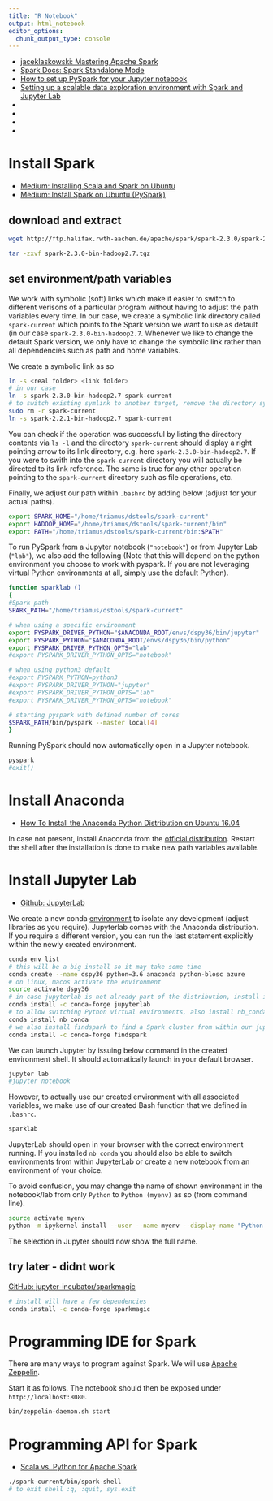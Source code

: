 ```yaml
---
title: "R Notebook"
output: html_notebook
editor_options: 
  chunk_output_type: console
---
```


- [jaceklaskowski: Mastering Apache Spark](https://legacy.gitbook.com/book/jaceklaskowski/mastering-apache-spark/details)
- [Spark Docs: Spark Standalone Mode](https://spark.apache.org/docs/latest/spark-standalone.html)
- [How to set up PySpark for your Jupyter notebook](https://medium.freecodecamp.org/how-to-set-up-pyspark-for-your-jupyter-notebook-7399dd3cb389)
- [Setting up a scalable data exploration environment with Spark and Jupyter Lab](https://becominghuman.ai/setting-up-a-scalable-data-exploration-environment-with-spark-and-jupyter-lab-22dbe7046269)
- []()
- []()
- []()
- []()


# Install Spark

* [Medium: Installing Scala and Spark on Ubuntu](https://medium.com/@josemarcialportilla/installing-scala-and-spark-on-ubuntu-5665ee4b62b1)
* [Medium: Install Spark on Ubuntu (PySpark)](https://medium.com/@GalarnykMichael/install-spark-on-ubuntu-pyspark-231c45677de0)

## download and extract

```bash
wget http://ftp.halifax.rwth-aachen.de/apache/spark/spark-2.3.0/spark-2.3.0-bin-hadoop2.7.tgz

tar -zxvf spark-2.3.0-bin-hadoop2.7.tgz
```

## set environment/path variables

We work with symbolic (soft) links which make it easier to switch to different verisons of a particular program without having to adjust the path variables every time. In our case, we create a symbolic link directory called `spark-current` which points to the Spark version we want to use as default (in our case `spark-2.3.0-bin-hadoop2.7`. Whenever we like to change the default Spark version, we only have to change the symbolic link rather than all dependencies such as path and home variables.

We create a symbolic link as so

```bash
ln -s <real folder> <link folder>
# in our case
ln -s spark-2.3.0-bin-hadoop2.7 spark-current
# to switch existing symlink to another target, remove the directory symlink first recursively
sudo rm -r spark-current
ln -s spark-2.2.1-bin-hadoop2.7 spark-current
```

You can check if the operation was successful by listing the directory contents via `ls -l` and the directory `spark-current` should display a right pointing arrow to its link directory, e.g. here `spark-2.3.0-bin-hadoop2.7`. If you were to swith into the `spark-current` directory you will actually be directed to its link reference. The same is true for any other operation pointing to the `spark-current` directory such as file operations, etc.

Finally, we adjust our path within `.bashrc` by adding below (adjust for your actual paths).

```bash
export SPARK_HOME="/home/triamus/dstools/spark-current"
export HADOOP_HOME="/home/triamus/dstools/spark-current/bin"
export PATH="/home/triamus/dstools/spark-current/bin:$PATH"
```

To run PySpark from a Jupyter notebook (`"notebook"`) or from Jupyter Lab (`"lab"`), we also add the following (Note that this will depend on the python environment you choose to work with pyspark. If you are not leveraging virtual Python environments at all, simply use the default Python).

```bash
function sparklab () 
{
#Spark path
SPARK_PATH="/home/triamus/dstools/spark-current"

# when using a specific environment
export PYSPARK_DRIVER_PYTHON="$ANACONDA_ROOT/envs/dspy36/bin/jupyter"
export PYSPARK_PYTHON="$ANACONDA_ROOT/envs/dspy36/bin/python"
export PYSPARK_DRIVER_PYTHON_OPTS="lab"
#export PYSPARK_DRIVER_PYTHON_OPTS="notebook"

# when using python3 default
#export PYSPARK_PYTHON=python3
#export PYSPARK_DRIVER_PYTHON="jupyter"
#export PYSPARK_DRIVER_PYTHON_OPTS="lab"
#export PYSPARK_DRIVER_PYTHON_OPTS="notebook"

# starting pyspark with defined number of cores
$SPARK_PATH/bin/pyspark --master local[4]
}
```

Running PySpark should now automatically open in a Jupyter notebook.

```bash
pyspark
#exit()
```

# Install Anaconda

* [How To Install the Anaconda Python Distribution on Ubuntu 16.04](https://www.digitalocean.com/community/tutorials/how-to-install-the-anaconda-python-distribution-on-ubuntu-16-04)

In case not present, install Anaconda from the [official distribution](https://www.anaconda.com/download/). Restart the shell after the installation is done to make new path variables available.

# Install Jupyter Lab

* [Github: JupyterLab](https://github.com/jupyterlab/jupyterlab)

We create a new conda [environment](https://docs.anaconda.com/ae-notebooks/user-guide/adv-tasks/work-with-environments/) to isolate any development (adjust libraries as you require). Jupyterlab comes with the Anaconda distribution. If you require a different version, you can run the last statement explicitly within the newly created environment.

```bash
conda env list
# this will be a big install so it may take some time
conda create --name dspy36 python=3.6 anaconda python-blosc azure
# on linux, macos activate the environment
source activate dspy36
# in case jupyterlab is not already part of the distribution, install it manually
conda install -c conda-forge jupyterlab
# to allow switching Python virtual environments, also install nb_conda in case it's not present
conda install nb_conda
# we also install findspark to find a Spark cluster from within our jupyter session
conda install -c conda-forge findspark
```

We can launch Jupyter by issuing below command in the created environment shell. It should automatically launch in your default browser.

```bash
jupyter lab
#jupyter notebook
```

However, to actually use our created environment with all associated variables, we make use of our created Bash function that we defined in `.bashrc`.

```bash
sparklab
```

JupyterLab should open in your browser with the correct environment running. If you installed `nb_conda` you should also be able to switch environments from within JupyterLab or create a new notebook from an environment of your choice.

To avoid confusion, you may change the name of shown environment in the notebook/lab from only `Python` to `Python (myenv)` as so (from command line).

```bash
source activate myenv 
python -m ipykernel install --user --name myenv --display-name "Python (myenv)"
```

The selection in Jupyter should now show the full name.

## try later - didnt work

[GitHub: jupyter-incubator/sparkmagic](https://github.com/jupyter-incubator/sparkmagic)

```bash
# install will have a few dependencies
conda install -c conda-forge sparkmagic

```


# Programming IDE for Spark

There are many ways to program against Spark. We will use [Apache Zeppelin](https://zeppelin.apache.org/).

Start it as follows. The notebook should then be exposed under `http://localhost:8080`.

```bash
bin/zeppelin-daemon.sh start
```

# Programming API for Spark

* [Scala vs. Python for Apache Spark](https://dzone.com/articles/scala-vs-python-for-apache-spark)

```bash
./spark-current/bin/spark-shell
# to exit shell :q, :quit, sys.exit
```

